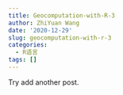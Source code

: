 ```yaml
---
title: Geocomputation-with-R-3
author: ZhiYuan Wang
date: '2020-12-29'
slug: geocomputation-with-r-3
categories:
  - R语言
tags: []
---
```


Try add another post.